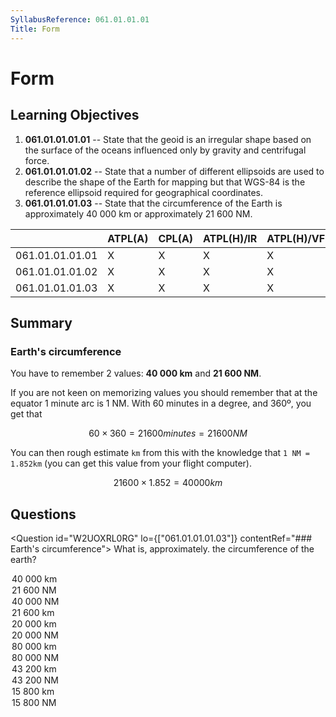 ```yaml
---
SyllabusReference: 061.01.01.01
Title: Form
---
```


# Form

## Learning Objectives

1.  **061.01.01.01.01** -- State that the geoid is an irregular shape based on
    the surface of the oceans influenced only by gravity and centrifugal force.
2.  **061.01.01.01.02** -- State that a number of different ellipsoids are used
    to describe the shape of the Earth for mapping but that WGS-84 is the
    reference ellipsoid required for geographical coordinates.
3.  **061.01.01.01.03** -- State that the circumference of the Earth is
    approximately 40 000 km or approximately 21 600 NM.

|                 | ATPL(A) | CPL(A) | ATPL(H)/IR | ATPL(H)/VFR | CPL(H) | IR | CBIR(A) |
| --------------- | ------- | ------ | ---------- | ----------- | ------ | -- | ------- |
| 061.01.01.01.01 | X       | X      | X          | X           | X      |    |         |
| 061.01.01.01.02 | X       | X      | X          | X           | X      |    |         |
| 061.01.01.01.03 | X       | X      | X          | X           | X      |    |         |

## Summary

### Earth's circumference

You have to remember 2 values: **40 000 km** and **21 600 NM**.

If you are not keen on memorizing values you should remember that at the equator
1 minute arc is 1 NM. With 60 minutes in a degree, and 360º, you get that

$$
60 \times 360 = 21600 minutes = 21600 NM
$$

You can then rough estimate `km` from this with the knowledge that
`1 NM = 1.852km` (you can get this value from your flight computer).

$$
21600 \times 1.852 = 40000 km
$$

## Questions

<Question id="W2UOXRL0RG" lo={["061.01.01.01.03"]} contentRef="### Earth's circumference">
  <Text variant="oneCorrect">
    What is, approximately. the circumference of the earth?
  </Text>

  <Option correct why="1 NM = 1 min arc. 60 * 360 = 21 600 = 40 000km">
    40 000 km
  </Option>

  <Option correct why="1 NM = 1 min arc. 60 * 360 = 21 600">
    21 600 NM
  </Option>

  <Option>40 000 NM</Option>
  <Option>21 600 km</Option>
  <Option>20 000 km</Option>
  <Option>20 000 NM</Option>
  <Option>80 000 km</Option>
  <Option>80 000 NM</Option>
  <Option>43 200 km</Option>
  <Option>43 200 NM</Option>
  <Option>15 800 km</Option>
  <Option>15 800 NM</Option>
</Question>
